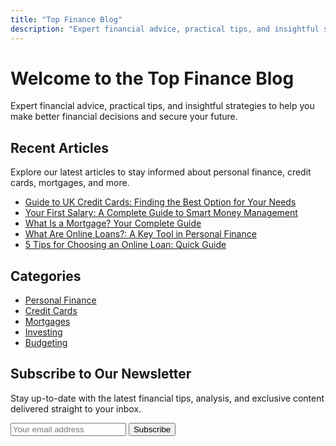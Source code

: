 ```yaml
---
title: "Top Finance Blog"
description: "Expert financial advice, practical tips, and insightful strategies to help you make better financial decisions and secure your future."
---
```


# Welcome to the Top Finance Blog

Expert financial advice, practical tips, and insightful strategies to help you make better financial decisions and secure your future.

## Recent Articles

Explore our latest articles to stay informed about personal finance, credit cards, mortgages, and more.

- [Guide to UK Credit Cards: Finding the Best Option for Your Needs](/blog/post/uk-credit-card-guide)
- [Your First Salary: A Complete Guide to Smart Money Management](/blog/post/your-first-paycheck)
- [What Is a Mortgage? Your Complete Guide](/blog/post/what-is-a-home-mortgage)
- [What Are Online Loans?: A Key Tool in Personal Finance](/blog/post/what-are-online-loans)
- [5 Tips for Choosing an Online Loan: Quick Guide](/blog/post/5-tips-for-choosing-an-online-loan)

## Categories

- [Personal Finance](/blog/category/personal-finance)
- [Credit Cards](/blog/category/credit-cards)
- [Mortgages](/blog/category/mortgages)
- [Investing](/blog/category/investing)
- [Budgeting](/blog/category/budgeting)

## Subscribe to Our Newsletter

Stay up-to-date with the latest financial tips, analysis, and exclusive content delivered straight to your inbox.

<form className="flex flex-col sm:flex-row gap-2 max-w-lg mx-auto mt-8">
  <input
    type="email"
    placeholder="Your email address"
    className="flex-grow px-4 py-3 rounded-full focus:outline-none focus:ring-2 focus:ring-blue-600 border"
  />
  <Button className="rounded-full">Subscribe</Button>
</form>
